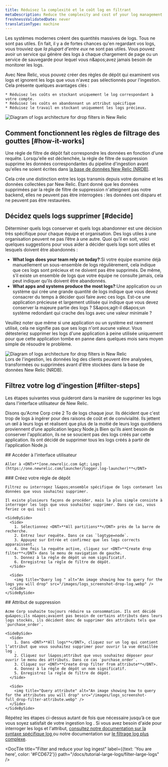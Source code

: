 ```yaml
---
title: Réduisez la complexité et le coût log en filtrant
metaDescription: Reduce the complexity and cost of your log management by filtering your logs with drop rules
freshnessValidatedDate: never
translationType: machine
---
```


Les systèmes modernes créent des quantités massives de logs. Tous ne sont pas utiles. En fait, il y a de fortes chances qu&apos;en regardant vos logs, vous trouviez que *la plupart d&apos;entre eux* ne sont pas utiles. Vous pouvez avoir un service qui génère des logs à chaque chargement de page ou un service de sauvegarde pour lequel vous n&amp;apos;avez jamais besoin de monitorer les logs.

<SideBySide>
  <Side>
    Avec New Relic, vous pouvez créer des règles de dépôt qui examinent vos logs et ignorent les logs que vous n&apos;avez pas sélectionnés pour l&apos;ingestion. Cela présente quelques avantages clés :

    * Réduisez les coûts en stockant uniquement le log correspondant à votre compte.
    * Réduisez les coûts en abandonnant un attribut spécifique
    * Réduisez le travail en stockant uniquement les logs précieux.
  </Side>

  <Side>
    <img title="Logs architecture for drop filters in New Relic" alt="Diagram of logs architecture for drop filters in New Relic" src="/images/logs_screenshot-full_intro.webp" />
  </Side>
</SideBySide>

## Comment fonctionnent les règles de filtrage des gouttes [#how-it-works]

Une règle de filtre de dépôt fait correspondre les données en fonction d&apos;une requête. Lorsqu&apos;elle est déclenchée, la règle de filtre de suppression supprime les données correspondantes du pipeline d&apos;ingestion avant qu&apos;elles ne soient écrites dans [la base de données New Relic (NRDB)](/docs/data-apis/get-started/nrdb-horsepower-under-hood/).

Cela crée une distinction entre les logs transmis depuis votre domaine et les données collectées par New Relic. Étant donné que les données supprimées par la règle de filtre de suppression n&apos;atteignent pas notre backend, elles ne peuvent pas être interrogées : les données ont disparu et ne peuvent pas être restaurées.

## Décidez quels logs supprimer [#decide]

Déterminer quels logs conserver et quels logs abandonner est une décision très spécifique pour chaque équipe et organisation. Des logs utiles à une organisation peuvent ne pas l’être à une autre. Quoi qu’il en soit, voici quelques suggestions pour vous aider à décider quels logs sont utiles et lesquels doivent être abandonnés :

* <DNT>**What logs does your team rely on today?**</DNT>:Si votre équipe examine déjà manuellement un sous-ensemble de logs régulièrement, cela indique que ces logs sont précieux et ne doivent pas être supprimés. De même, s’il existe un ensemble de logs que votre équipe ne consulte jamais, cela peut indiquer qu’ils doivent être abandonnés.
* <DNT>**What apps and systems produce the most logs?**</DNT>:Une application ou un système qui crée une grande quantité de logs indique que vous devez consacrer du temps à décider quoi faire avec ces logs. Est-ce une application précieuse et largement utilisée qui indique que vous devez conserver la majeure partie des logs ? S&amp;apos;agit-il d&amp;apos;un système redondant qui crache des logs avec une valeur minimale ?

Veuillez noter que même si une application ou un système est rarement utilisé, cela ne signifie pas que ses logs n&apos;ont aucune valeur. Vous détesteriez supprimer les logs d&apos;une application à peine utilisée uniquement pour que cette application tombe en panne dans quelques mois sans moyen simple de résoudre le problème.

<img title="Logs architecture for drop filters in New Relic" alt="Diagram of logs architecture for drop filters in New Relic" src="/images/logs_diagram_ingest-pipeline.webp" />

<figcaption>
  Lors de l&apos;ingestion, les données log des clients peuvent être analysées, transformées ou supprimées avant d&apos;être stockées dans la base de données New Relic (NRDB).
</figcaption>

## Filtrez votre log d&apos;ingestion [#filter-steps]

Les étapes suivantes vous guideront dans la manière de supprimer les logs dans l&apos;interface utilisateur de New Relic.

Disons qu&apos;Acme Corp crée 2 To de logs chaque jour. Ils décident que c&apos;est trop de logs à ingérer pour des raisons de coût et de convivialité. Ils jettent un œil à leurs logs et réalisent que plus de la moitié de leurs logs quotidiens proviennent d’une application legacy Node.js Bien qu&apos;ils aient besoin de conserver l&apos;application, ils ne se soucient pas des logs créés par cette application. Ils ont décidé de supprimer tous les logs créés à partir de l&apos;application Node.js

<Steps>
  <Step>
    ## Accéder à l&apos;interface utilisateur

    Aller à <DNT>**[one.newrelic.com &gt; Logs](https://one.newrelic.com/launcher/logger.log-launcher)**</DNT>
  </Step>

  <Step>
    ### Créez votre règle de dépôt

    Filtrez ou interrogez l&apos;ensemble spécifique de logs contenant les données que vous souhaitez supprimer.

    Il existe plusieurs façons de procéder, mais la plus simple consiste à interroger les logs que vous souhaitez supprimer. Dans ce cas, vous feriez ce qui suit :

    <SideBySide>
      <Side>
        1. Sélectionnez <DNT>**All partitions**</DNT> près de la barre de recherche.
        2. Entrez leur requête. Dans ce cas `logtype=node`.
        3. Appuyez sur Entrée et confirmez que les logs corrects apparaissent.
        4. Une fois la requête active, cliquez sur <DNT>**Create drop filter**</DNT> dans le menu de navigation de gauche.
        5. Donnez à la règle de dépôt un nom significatif.
        6. Enregistrez la règle de filtre de dépôt.
      </Side>

      <Side>
        <img title="Query log " alt="An image showing how to query for the logs you will drop" src="/images/logs_screenshot-drop-log.webp" />
      </Side>
    </SideBySide>
  </Step>

  <Step>
    ## Attribut de suppression

    Acme Corp souhaite toujours réduire sa consommation. Ils ont décidé qu&apos;ils n&apos;avaient pas besoin de certains attributs dans leurs logs stockés, ils décident donc de supprimer des attributs tels que `purchase_order`.

    <SideBySide>
      <Side>
        1. Dans <DNT>**All logs**</DNT>, cliquez sur un log qui contient l’attribut que vous souhaitez supprimer pour ouvrir la vue détaillée log .
        2. Cliquez sur l&apos;attribut que vous souhaitez déposer pour ouvrir le menu des attributs. Dans ce cas `purchase_order`.
        3. Cliquez sur <DNT>**Create drop filter from attribute**</DNT>.
        4. Donnez à la règle de dépôt un nom significatif.
        5. Enregistrez la règle de filtre de dépôt.
      </Side>

      <Side>
        <img title="Query attribute" alt="An image showing how to query for the attributes you will drop" src="/images/logs_screenshot-full_drop-filter-attribute.webp" />
      </Side>
    </SideBySide>
  </Step>
</Steps>

Répétez les étapes ci-dessus autant de fois que nécessaire jusqu’à ce que vous soyez satisfait de votre ingestion log . Si vous avez besoin d&apos;aide pour interroger les logs et l&apos;attribut, [consultez notre documentation sur la syntaxe spécifique log ](/docs/logs/ui-data/query-syntax-logs/)ou notre documentation sur [le filtrage log plus complexe](/docs/logs/ui-data/drop-data-drop-filter-rules/).

<DocTiles numbered>
  <DocTile title="Get started" path="/docs/tutorial-large-logs/get-started-managing-large-logs" />

  <DocTile title="Filter and reduce your log ingest" label={{text: 'You are here', color: '#FCD672'}} path="/docs/tutorial-large-logs/filter-large-logs" />

  <DocTile title="Organize your logs" path="/docs/tutorial-large-logs/organize-large-logs" />
</DocTiles>